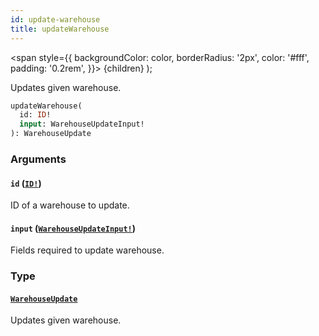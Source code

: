 ```yaml
---
id: update-warehouse
title: updateWarehouse
---
```


<span
style={{
      backgroundColor: color,
      borderRadius: '2px',
      color: '#fff',
      padding: '0.2rem',
    }}>
{children}
</span>
);

Updates given warehouse.

```graphql
updateWarehouse(
  id: ID!
  input: WarehouseUpdateInput!
): WarehouseUpdate

```

### Arguments

#### `id` ([`ID!`](/api-reference/scalars/id.mdx))

ID of a warehouse to update.

#### `input` ([`WarehouseUpdateInput!`](/api-reference/inputs/warehouse-update-input.mdx))

Fields required to update warehouse.

### Type

#### [`WarehouseUpdate`](/api-reference/objects/warehouse-update.mdx)

Updates given warehouse.
